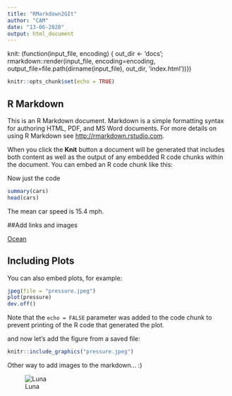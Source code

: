 ```yaml
---
title: "RMarkdown2GIt"
author: "CAM"
date: "13-06-2020"
output: html_document
---
```


knit: (function(input_file, encoding) {
  out_dir <- 'docs';
  rmarkdown::render(input_file,
 encoding=encoding,
 output_file=file.path(dirname(input_file), out_dir, 'index.html'))})



 
```r
knitr::opts_chunk$set(echo = TRUE)
```

## R Markdown

This is an R Markdown document. Markdown is a simple formatting syntax for authoring HTML, PDF, and MS Word documents. For more details on using R Markdown see <http://rmarkdown.rstudio.com>.

When you click the **Knit** button a document will be generated that includes both content as well as the output of any embedded R code chunks within the document. You can embed an R code chunk like this:

Now just the code

```r
summary(cars)
head(cars)
``` 
The mean car speed is 15.4 mph.

##Add links and images 

[Ocean](https://www.nationalgeographic.org/encyclopedia/ocean/) 


## Including Plots

You can also embed plots, for example:

```r
jpeg(file = "pressure.jpeg")
plot(pressure)
dev.off()
```

Note that the `echo = FALSE` parameter was added to the code chunk to prevent printing of the R code that generated the plot.

and now let’s add the figure from a saved file:

```r
knitr::include_graphics("pressure.jpeg") 

```

Other way to add images to the markdown... :) 

![Luna](/Users/katta/OneDrive/Imágenes/Luna.jpg)

